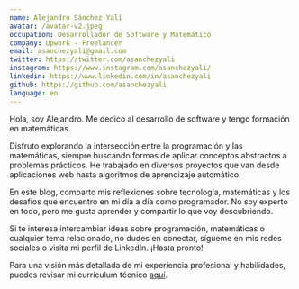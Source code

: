 ```yaml
---
name: Alejandro Sánchez Yalí
avatar: /avatar-v2.jpeg
occupation: Desarrollador de Software y Matemático
company: Upwork - Freelancer
email: asanchezyali@gmail.com
twitter: https://twitter.com/asanchezyali
instagram: https://www.instagram.com/asanchezyali/
linkedin: https://www.linkedin.com/in/asanchezyali
github: https://github.com/asanchezyali
language: en
---
```


Hola, soy Alejandro. Me dedico al desarrollo de software y tengo formación en matemáticas.

Disfruto explorando la intersección entre la programación y las matemáticas, siempre buscando formas de aplicar
conceptos abstractos a problemas prácticos. He trabajado en diversos proyectos que van desde aplicaciones web hasta
algoritmos de aprendizaje automático.

En este blog, comparto mis reflexiones sobre tecnología, matemáticas y los desafíos que encuentro en mi día a día como
programador. No soy experto en todo, pero me gusta aprender y compartir lo que voy descubriendo.

Si te interesa intercambiar ideas sobre programación, matemáticas o cualquier tema relacionado, no dudes en conectar,
sígueme en mis redes sociales o visita mi perfil de LinkedIn. ¡Hasta pronto!

Para una visión más detallada de mi experiencia profesional y habilidades, puedes revisar mi currículum técnico [aquí](https://github.com/asanchezyali/technical-resume/blob/technical-resume/technical_resume.pdf).
